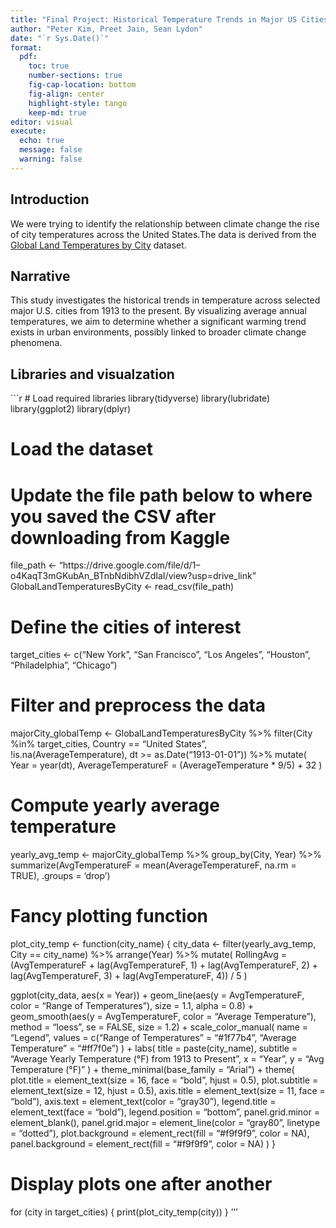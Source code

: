 ```yaml
---
title: "Final Project: Historical Temperature Trends in Major US Cities"
author: "Peter Kim, Preet Jain, Sean Lydon"
date: "`r Sys.Date()`"
format: 
  pdf:
    toc: true
    number-sections: true
    fig-cap-location: bottom
    fig-align: center
    highlight-style: tango
    keep-md: true
editor: visual
execute:
  echo: true
  message: false
  warning: false
---
```


## Introduction

 We were trying to identify the relationship between climate change the rise of city temperatures across the United States.The data is derived from the [Global Land Temperatures by City](https://www.kaggle.com/datasets/berkeleyearth/climate-change-earth-surface-temperature-data) dataset.

## Narrative

This study investigates the historical trends in temperature across selected major U.S. cities from 1913 to the present. By visualizing average annual temperatures, we aim to determine whether a significant warming trend exists in urban environments, possibly linked to broader climate change phenomena.

## Libraries and visualzation

```r
# Load required libraries
library(tidyverse)
library(lubridate)
library(ggplot2)
library(dplyr)

# Load the dataset
# Update the file path below to where you saved the CSV after downloading from Kaggle
file_path <- "https://drive.google.com/file/d/1--o4KaqT3mGKubAn_BTnbNdibhVZdIaI/view?usp=drive_link"
GlobalLandTemperaturesByCity <- read_csv(file_path)

# Define the cities of interest
target_cities <- c("New York", "San Francisco", "Los Angeles", 
                   "Houston", "Philadelphia", "Chicago")

# Filter and preprocess the data
majorCity_globalTemp <- GlobalLandTemperaturesByCity %>%
  filter(City %in% target_cities,
         Country == "United States",
         !is.na(AverageTemperature),
         dt >= as.Date("1913-01-01")) %>%
  mutate(
    Year = year(dt),
    AverageTemperatureF = (AverageTemperature * 9/5) + 32
  )

# Compute yearly average temperature
yearly_avg_temp <- majorCity_globalTemp %>%
  group_by(City, Year) %>%
  summarize(AvgTemperatureF = mean(AverageTemperatureF, na.rm = TRUE), .groups = 'drop')

# Fancy plotting function
plot_city_temp <- function(city_name) {
  city_data <- filter(yearly_avg_temp, City == city_name) %>%
    arrange(Year) %>%
    mutate(
      RollingAvg = (AvgTemperatureF +
                      lag(AvgTemperatureF, 1) +
                      lag(AvgTemperatureF, 2) +
                      lag(AvgTemperatureF, 3) +
                      lag(AvgTemperatureF, 4)) / 5
    )
  
  ggplot(city_data, aes(x = Year)) +
    geom_line(aes(y = AvgTemperatureF, color = "Range of Temperatures"), size = 1.1, alpha = 0.8) +
    geom_smooth(aes(y = AvgTemperatureF, color = "Average Temperature"), method = "loess", se = FALSE, size = 1.2) +
    scale_color_manual(
      name = "Legend",
      values = c("Range of Temperatures" = "#1f77b4", "Average Temperature" = "#ff7f0e")
    ) +
    labs(
      title = paste(city_name),
      subtitle = "Average Yearly Temperature (°F) from 1913 to Present",
      x = "Year",
      y = "Avg Temperature (°F)"
    ) +
    theme_minimal(base_family = "Arial") +
    theme(
      plot.title = element_text(size = 16, face = "bold", hjust = 0.5),
      plot.subtitle = element_text(size = 12, hjust = 0.5),
      axis.title = element_text(size = 11, face = "bold"),
      axis.text = element_text(color = "gray30"),
      legend.title = element_text(face = "bold"),
      legend.position = "bottom",
      panel.grid.minor = element_blank(),
      panel.grid.major = element_line(color = "gray80", linetype = "dotted"),
      plot.background = element_rect(fill = "#f9f9f9", color = NA),
      panel.background = element_rect(fill = "#f9f9f9", color = NA)
    )
}

# Display plots one after another
for (city in target_cities) {
  print(plot_city_temp(city))
}
'''
